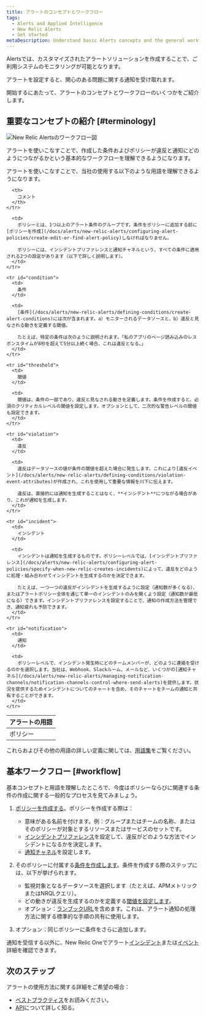 ```yaml
---
title: アラートのコンセプトとワークフロー
tags:
  - Alerts and Applied Intelligence
  - New Relic Alerts
  - Get started
metaDescription: Understand basic Alerts concepts and the general workflow for setting up alerting policies and conditions.
---
```



Alertsでは、カスタマイズされたアラートソリューションを作成することで、ご利用システムのモニタリングが可能となります。

アラートを設定すると、関心のある問題に関する通知を受け取れます。

開始するにあたって、アラートのコンセプトとワークフローのいくつかをご紹介します。

## 重要なコンセプトの紹介 [#terminology]

<img
  title="new-relic-alert-creation-workflow-diagram.png"
  alt="New Relic Alertsのワークフロー図"
  src={newRelicAlertCreationWorkflowDiagram}
/>

<figcaption>
  アラートを使いこなすことで、作成した条件およびポリシーが違反と通知にどのようにつながるかという基本的なワークフローを理解できるようになります。
</figcaption>

アラートを使いこなすことで、当社の使用する以下のような用語を理解できるようになります。

<table>
  <thead>
    <tr>
      <th style={{ width: "150px" }}>
        アラートの用語
      </th>

      <th>
        コメント
      </th>
    </tr>
  </thead>

  <tbody>
    <tr id="policy">
      <td>
        ポリシー
      </td>

      <td>
        ポリシーとは、1つ以上のアラート条件のグループです。条件をポリシーに追加する前に[ポリシーを作成](/docs/alerts/new-relic-alerts/configuring-alert-policies/create-edit-or-find-alert-policy)しなければなりません。

        ポリシーには、インシデントプリファレンスと通知チャネルという、すべての条件に適用される2つの設定があります（以下で詳しく説明します）。
      </td>
    </tr>

    <tr id="condition">
      <td>
        条件
      </td>

      <td>
        [条件](/docs/alerts/new-relic-alerts/defining-conditions/create-alert-conditions)には次が含まれます。a）モニターされるデータソースと、b）違反と見なされる動きを定義する閾値。

        たとえば、特定の条件は次のように説明されます。「私のアプリのページ読み込みのレスポンスタイムが8秒を超えて5分以上続く場合、これは違反となる。」
      </td>
    </tr>

    <tr id="threshold">
      <td>
        閾値
      </td>

      <td>
        閾値は、条件の一部であり、違反と見なされる動きを定義します。条件を作成すると、必須のクリティカルレベルの閾値を設定します。オプションとして、二次的な警告レベルの閾値も設定できます。
      </td>
    </tr>

    <tr id="violation">
      <td>
        違反
      </td>

      <td>
        違反はデータソースの値が条件の閾値を超えた場合に発生します。これにより[違反イベント](/docs/alerts/new-relic-alerts/defining-conditions/violation-event-attributes)が作成され、これを使用して重要な情報を川下に伝えます。

        違反は、直接的には通知を生成することはなく、**インシデント**につながる場合があり、これが通知を生成します。
      </td>
    </tr>

    <tr id="incident">
      <td>
        インシデント
      </td>

      <td>
        インシデントは通知を生成するものです。ポリシーレベルでは、[インシデントプリファレンス](/docs/alerts/new-relic-alerts/configuring-alert-policies/specify-when-new-relic-creates-incidents)によって、違反をどのように処理・組み合わせてインシデントを生成するのかを決定できます。

        たとえば、一つ一つの違反がインシデントを生成するように設定（通知数が多くなる）、またはアラートポリシー全体を通じて単一のインシデントのみを開くよう設定（通知数が最低になる）できます。インシデントプリファレンスを設定することで、通知の作成方法を管理でき、通知疲れも予防できます。
      </td>
    </tr>

    <tr id="notification">
      <td>
        通知
      </td>

      <td>
        ポリシーレベルで、インシデント発生時にどのチームメンバーが、どのように連絡を受けるのかを選択します。当社は、Webhook、Slackルーム、メールなど、いくつかの[通知チャネル](/docs/alerts/new-relic-alerts/managing-notification-channels/notification-channels-control-where-send-alerts)を提供します。状況を提供するためインシデントについてのチャートを含め、そのチャートをチームの通知と共有することができます。
      </td>
    </tr>
  </tbody>
</table>

これらおよびその他の用語の詳しい定義に関しては、[用語集](/docs/using-new-relic/welcome-new-relic/getting-started/glossary)をご覧ください。

## 基本ワークフロー [#workflow]

基本コンセプトと用語を理解したところで、今度はポリシーならびに関連する条件の作成に関する一般的なプロセスを見てみましょう。

1. [ポリシーを作成する](/docs/alerts/new-relic-alerts/configuring-alert-policies/create-or-rename-alert-policy)。ポリシーを作成する際は：

   * 意味がある名前を付けます。例：グループまたはチームの名称、またはそのポリシーが対象とするリソースまたはサービスのセットです。
   * [インシデントプリファレンス](/docs/alerts/new-relic-alerts/configuring-alert-policies/specify-when-new-relic-creates-incidents)を設定して、違反がどのような方法でインシデントになるかを決定します。
   * [通知チャネル](/docs/alerts/new-relic-alerts-beta/managing-notification-channels/notification-channels-controlling-where-send-alerts)を設定します。

2. そのポリシーに付属する[条件を作成します](/docs/alerts/new-relic-alerts/defining-conditions/define-alert-conditions)。条件を作成する際のステップには、以下が挙げられます。

   * 監視対象となるデータソースを選択します（たとえば、APMメトリックまたはNRQLクエリ）。
   * どの動きが違反を生成するのかを定義する[閾値を設定します](/docs/alerts/new-relic-alerts/defining-conditions/set-thresholds-alert-condition)。
   * オプション：[ランブックURL](/docs/alerts/new-relic-alerts-beta/reviewing-alert-incidents/provide-runbook-instructions-alerts)を含めます。これは、アラート通知の処理方法に関する標準的な手順の共有に使用します。

3. オプション：同じポリシーに条件をさらに追加します。

通知を受信する以外に、New Relic Oneでアラート[インシデント](/docs/accounts-partnerships/education/getting-started-new-relic/glossary#alert-incident)または[イベント](/docs/alerts/new-relic-alerts/reviewing-alert-incidents/view-events-their-products)詳細を確認できます。

## 次のステップ

アラートの使用方法に関する詳細をご希望の場合：

* [ベストプラクティス](/docs/alerts/new-relic-alerts/getting-started/best-practices-alert-policies)をお読みください。
* [API](/docs/alerts/rest-api-alerts/new-relic-alerts-rest-api/rest-api-calls-new-relic-alerts)について詳しく知る。

